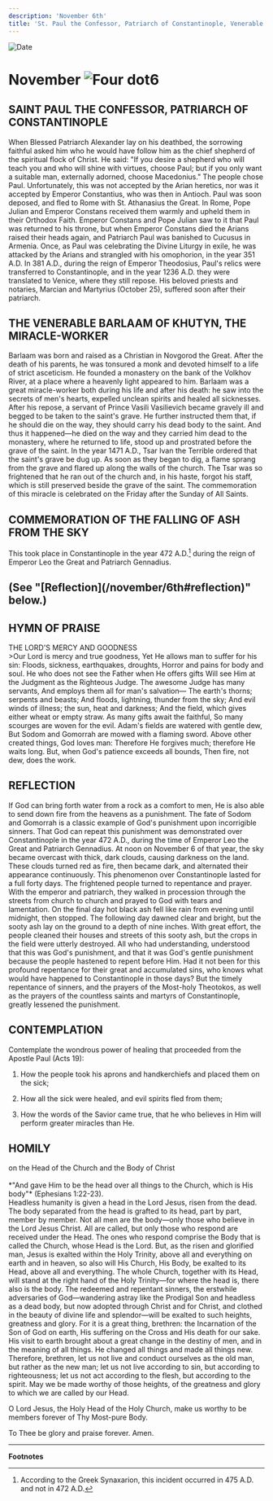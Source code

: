 ```yaml
---
description: 'November 6th'
title: 'St. Paul the Confessor, Patriarch of Constantinople, Venerable Barlaam of Khutyn, Commemoratino of the Falling of Ashes from the Sky'
---
```


<CustomPaginator />
<RunningHead />

<Image src="/title-imprint.png" height={68} width={50} alt="Date" className="title-imprint"/>

# <div id="date">November <Image className="four-dot" src="/four-dot.png" height={15} width={15} alt="Four dot" />6</div>

## SAINT PAUL THE CONFESSOR, PATRIARCH OF CONSTANTINOPLE

When Blessed Patriarch Alexander lay on his deathbed, the sorrowing faithful asked him who he would have follow him as the chief shepherd of the spiritual flock of Christ. He said: "If you desire a shepherd who will teach you and who will shine with virtues, choose Paul; but if you only want a suitable man, externally adorned, choose Macedonius." The people chose Paul. Unfortunately, this was not accepted by the Arian heretics, nor was it accepted by Emperor Constantius, who was then in Antioch. Paul was soon deposed, and fled to Rome with St. Athanasius the Great. In Rome, Pope Julian and Emperor Constans received them warmly and upheld them in their Orthodox Faith. Emperor Constans and Pope Julian saw to it that Paul was returned to his throne, but when Emperor Constans died the Arians raised their heads again, and Patriarch Paul was banished to Cucusus in Armenia. Once, as Paul was celebrating the Divine Liturgy in exile, he was attacked by the Arians and strangled with his omophorion, in the year 351 A.D. In 381 A.D., during the reign of Emperor Theodosius, Paul's relics were transferred to Constantinople, and in the year 1236 A.D. they were translated to Venice, where they still repose. His beloved priests and notaries, Marcian and Martyrius (October 25), suffered soon after their patriarch.

## THE VENERABLE BARLAAM OF KHUTYN, THE MIRACLE-WORKER

Barlaam was born and raised as a Christian in Novgorod the Great. After the death of his parents, he was tonsured a monk and devoted himself to a life of strict asceticism. He founded a monastery on the bank of the Volkhov River, at a place where a heavenly light appeared to him. Barlaam was a great miracle-worker both during his life and after his death: he saw into the secrets of men's hearts, expelled unclean spirits and healed all sicknesses. After his repose, a servant of Prince Vasili Vasilievich became gravely ill and begged to be taken to the saint's grave. He further instructed them that, if he should die on the way, they should carry his dead body to the saint. And thus it happened—he died on the way and they carried him dead to the monastery, where he returned to life, stood up and prostrated before the grave of the saint. In the year 1471 A.D., Tsar Ivan the Terrible ordered that the saint's grave be dug up. As soon as they began to dig, a flame sprang from the grave and flared up along the walls of the church. The Tsar was so frightened that he ran out of the church and, in his haste, forgot his staff, which is still preserved beside the grave of the saint. The commemoration of this miracle is celebrated on the Friday after the Sunday of All Saints.

## COMMEMORATION OF THE FALLING OF ASH FROM THE SKY

This took place in Constantinople in the year 472 A.D.[^1] during the reign of Emperor Leo the Great and Patriarch Gennadius.
<br />
<h2>(See "[Reflection](/november/6th#reflection)" below.)</h2>


## HYMN OF PRAISE
<div style={{textAlign:'center', color:'crimson', fontWeight:'bold'}}>
THE LORD'S MERCY AND GOODNESS
</div>
>Our Lord is mercy and true goodness,  
Yet He allows man to suffer for his sin:  
Floods, sickness, earthquakes, droughts,  
Horror and pains for body and soul.  
He who does not see the Father when He offers gifts  
Will see Him at the Judgment as the Righteous Judge.  
The awesome Judge has many servants,  
And employs them all for man's salvation—  
The earth's thorns; serpents and beasts;  
And floods, lightning, thunder from the sky;  
And evil winds of illness; the sun, heat and darkness;  
And the field, which gives either wheat or empty straw.  
As many gifts await the faithful,  
So many scourges are woven for the evil.  
Adam's fields are watered with gentle dew,  
But Sodom and Gomorrah are mowed with a flaming sword.  
Above other created things, God loves man:  
Therefore He forgives much; therefore He waits long.  
But, when God's patience exceeds all bounds,  
Then fire, not dew, does the work.  


## REFLECTION

If God can bring forth water from a rock as a comfort to men, He is also able to send down fire from the heavens as a punishment. The fate of Sodom and Gomorrah is a classic example of God's punishment upon incorrigible sinners. That God can repeat this punishment was demonstrated over Constantinople in the year 472 A.D., during the time of Emperor Leo the Great and Patriarch Gennadius. At noon on November 6 of that year, the sky became overcast with thick, dark clouds, causing darkness on the land. These clouds turned red as fire, then became dark, and alternated their appearance continuously. This phenomenon over Constantinople lasted for a full forty days. The frightened people turned to repentance and prayer. With the emperor and patriarch, they walked in procession through the streets from church to church and prayed to God with tears and lamentation. On the final day hot black ash fell like rain from evening until midnight, then stopped. The following day dawned clear and bright, but the sooty ash lay on the ground to a depth of nine inches. With great effort, the people cleaned their houses and streets of this sooty ash, but the crops in the field were utterly destroyed. All who had understanding, understood that this was God's punishment, and that it was God's gentle punishment because the people hastened to repent before Him. Had it not been for this profound repentance for their great and accumulated sins, who knows what would have happened to Constantinople in those days? But the timely repentance of sinners, and the prayers of the Most-holy Theotokos, as well as the prayers of the countless saints and martyrs of Constantinople, greatly lessened the punishment.


## CONTEMPLATION

Contemplate the wondrous power of healing that proceeded from the Apostle Paul (Acts 19):

1. How the people took his aprons and handkerchiefs and placed them on the sick;

2. How all the sick were healed, and evil spirits fled from them;

3. How the words of the Savior came true, that he who believes in Him will perform greater miracles than He.


## HOMILY
<div style={{textAlign:'center', color:'crimson', fontWeight:'bold'}}>
on the Head of the Church and the Body of Christ
</div>
<br />
<div style={{textAlign:'right'}}>
*"And gave Him to be the head over all things to the Church, which is His body"* (Ephesians 1:22-23).
</div>
Headless humanity is given a head in the Lord Jesus, risen from the dead. The body separated from the head is grafted to its head, part by part, member by member. Not all men are the body—only those who believe in the Lord Jesus Christ. All are called, but only those who respond are received under the Head. The ones who respond comprise the Body that is called the Church, whose Head is the Lord. But, as the risen and glorified man, Jesus is exalted within the Holy Trinity, above all and everything on earth and in heaven, so also will His Church, His Body, be exalted to its Head, above all and everything. The whole Church, together with its Head, will stand at the right hand of the Holy Trinity—for where the head is, there also is the body. The redeemed and repentant sinners, the erstwhile adversaries of God—wandering astray like the Prodigal Son and headless as a dead body, but now adopted through Christ and for Christ, and clothed in the beauty of divine life and splendor—will be exalted to such heights, greatness and glory. For it is a great thing, brethren: the Incarnation of the Son of God on earth, His suffering on the Cross and His death for our sake. His visit to earth brought about a great change in the destiny of men, and in the meaning of all things. He changed all things and made all things new. Therefore, brethren, let us not live and conduct ourselves as the old man, but rather as the new man; let us not live according to sin, but according to righteousness; let us not act according to the flesh, but according to the spirit. May we be made worthy of those heights, of the greatness and glory to which we are called by our Head.

O Lord Jesus, the Holy Head of the Holy Church, make us worthy to be members forever of Thy Most-pure Body.

To Thee be glory and praise forever. Amen.

---
**Footnotes**

[^1]: According to the Greek Synaxarion, this incident occurred in 475 A.D. and not in 472 A.D.
 